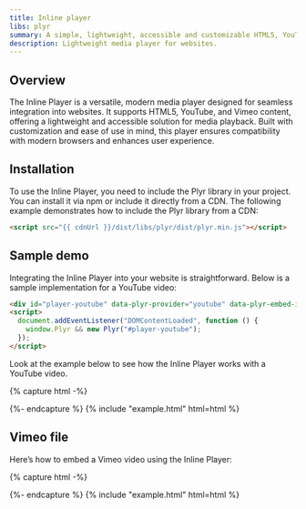 ```yaml
---
title: Inline player
libs: plyr
summary: A simple, lightweight, accessible and customizable HTML5, YouTube and Vimeo media player that supports modern browsers.
description: Lightweight media player for websites.
---
```



## Overview

The Inline Player is a versatile, modern media player designed for seamless integration into websites. It supports HTML5, YouTube, and Vimeo content, offering a lightweight and accessible solution for media playback. Built with customization and ease of use in mind, this player ensures compatibility with modern browsers and enhances user experience.

## Installation

To use the Inline Player, you need to include the Plyr library in your project. You can install it via npm or include it directly from a CDN. The following example demonstrates how to include the Plyr library from a CDN:

```html
<script src="{{ cdnUrl }}/dist/libs/plyr/dist/plyr.min.js"></script>
```

## Sample demo

Integrating the Inline Player into your website is straightforward. Below is a sample implementation for a YouTube video:

```html
<div id="player-youtube" data-plyr-provider="youtube" data-plyr-embed-id="dQw4w9WgXcQ"></div>
<script>
  document.addEventListener("DOMContentLoaded", function () {
    window.Plyr && new Plyr("#player-youtube");
  });
</script>
```

Look at the example below to see how the Inline Player works with a YouTube video.

{% capture html -%}
<div id="player-youtube" data-plyr-provider="youtube" data-plyr-embed-id="dQw4w9WgXcQ"></div>
<script src="{{ cdnUrl }}/dist/libs/plyr/dist/plyr.min.js"></script>
<script>
  document.addEventListener("DOMContentLoaded", function () {
    window.Plyr && new Plyr("#player-youtube");
  });
</script>
{%- endcapture %}
{% include "example.html" html=html %}

## Vimeo file

Here’s how to embed a Vimeo video using the Inline Player:

{% capture html -%}
<div id="player-vimeo" data-plyr-provider="vimeo" data-plyr-embed-id="515937365"></div>
<script src="{{ cdnUrl }}/dist/libs/plyr/dist/plyr.min.js"></script>
<script>
  document.addEventListener("DOMContentLoaded", function () {
    window.Plyr && new Plyr("#player-vimeo");
  });
</script>
{%- endcapture %}
{% include "example.html" html=html %}
